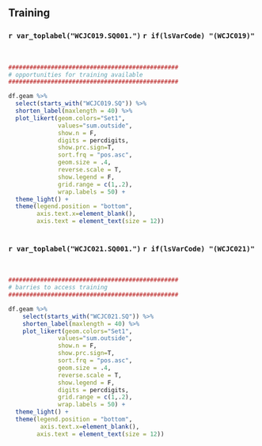 ## Training


### `r var_toplabel("WCJC019.SQ001.")`  `r if(lsVarCode) "(WCJC019)" `
<p>&nbsp;</p>


```r

################################################
# opportunities for training available
################################################

df.geam %>%
  select(starts_with("WCJC019.SQ")) %>%
  shorten_label(maxlength = 40) %>% 
  plot_likert(geom.colors="Set1", 
              values="sum.outside", 
              show.n = F, 
              digits = percdigits, 
              show.prc.sign=T, 
              sort.frq = "pos.asc", 
              geom.size = .4,
              reverse.scale = T,
              show.legend = F,
              grid.range = c(1,.2),
              wrap.labels = 50) + 
  theme_light() + 
  theme(legend.position = "bottom", 
        axis.text.x=element_blank(),
        axis.text = element_text(size = 12))



```



\newpage
   

### `r var_toplabel("WCJC021.SQ001.")`  `r if(lsVarCode) "(WCJC021)" `
<p>&nbsp;</p>


```r

################################################
# barries to access training
################################################

df.geam %>%
    select(starts_with("WCJC021.SQ")) %>%
    shorten_label(maxlength = 40) %>% 
    plot_likert(geom.colors="Set1", 
              values="sum.outside", 
              show.n = F, 
              show.prc.sign=T, 
              sort.frq = "pos.asc", 
              geom.size = .4,
              reverse.scale = T,
              show.legend = F,
              digits = percdigits,
              grid.range = c(1,.2),
              wrap.labels = 50) + 
  theme_light() + 
  theme(legend.position = "bottom", 
         axis.text.x=element_blank(),
        axis.text = element_text(size = 12))
``` 
    
    
    
\newpage

